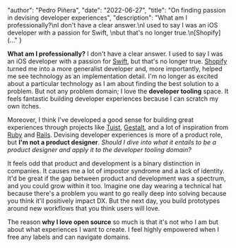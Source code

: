 
  "author": "Pedro Piñera",
  "date": "2022-06-27",
  "title": "On finding passion in devising developer experiences",
  "description": "What am I professionally?\nI don't have a clear answer.\nI used to say I was an iOS developer with a passion for Swift, \nbut that's no longer true.\n[Shopify](..."
}




**What am I professionally?**
I don't have a clear answer.
I used to say I was an iOS developer with a passion for [Swift](https://developer.apple.com/swift/),
but that's no longer true.
[Shopify](https://shopify.com) turned me into a more generalist developer and,
more importantly,
helped me see technology as an implementation detail.
I'm no longer as excited about a particular technology as I am about finding the best solution to a problem.
But not any problem domain;
I love the **developer tooling** space.
It feels fantastic building developer experiences because I can scratch my own itches.

Moreover, I think I've developed a good sense for building great experiences through projects like [Tuist](https://tuist.io),
[Gestalt](https://github.com/gestaltjs), and a lot of inspiration from [Ruby](https://www.ruby-lang.org/en/) and [Rails](https://rubyonrails.org/).
Devising developer experiences is more of a product role, but **I'm not a product designer**.
*Should I dive into what it entails to be a product designer and apply it to the developer tooling domain?*

It feels odd that product and development is a binary distinction in companies. It causes me a lot of impostor syndrome and a lack of identity. It'd be great if the gap between product and development was a spectrum, and you could grow within it too. Imagine one day wearing a technical hat because there's a problem you want to go really deep into solving because you think it'll positively impact DX. But the next day, you build prototypes around new workflows that you think users will love.

The reason **why I love open source** so much is that it's not who I am but about what experiences I want to create. I feel highly empowered when I free any labels and can navigate domains.
